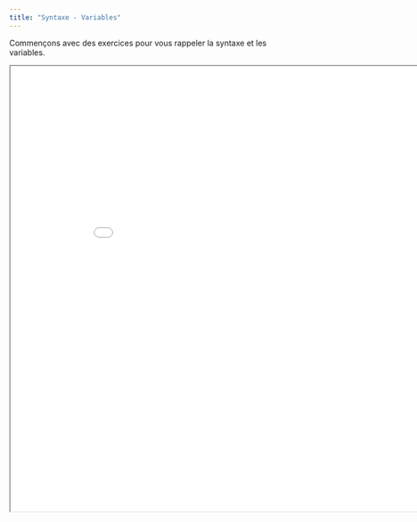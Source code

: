 ```yaml
---
title: "Syntaxe - Variables"
---
```


Commençons avec des exercices pour vous rappeler la syntaxe et les variables.

<iframe
  id="inlineFrameExample"
  title="Inline Frame Example"
  width= "900"
  height= "800"
  src="exercice/exopy.html">
</iframe>
